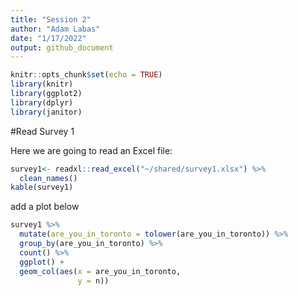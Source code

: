 ```yaml
---
title: "Session 2"
author: "Adam Labas"
date: "1/17/2022"
output: github_document
---
```


```r
knitr::opts_chunk$set(echo = TRUE)
library(knitr)
library(ggplot2)
library(dplyr)
library(janitor)
```

#Read Survey 1

Here we are going to read an Excel file:
```r
survey1<- readxl::read_excel("~/shared/survey1.xlsx") %>% 
  clean_names()
kable(survey1)

```

add a plot below

```r
survey1 %>%
  mutate(are_you_in_toronto = tolower(are_you_in_toronto)) %>% 
  group_by(are_you_in_toronto) %>% 
  count() %>% 
  ggplot() +
  geom_col(aes(x = are_you_in_toronto,
               y = n))
```

